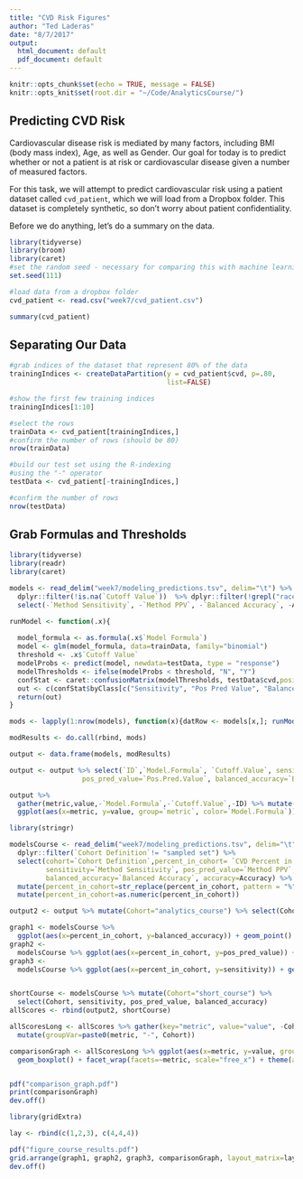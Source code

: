 ```yaml
---
title: "CVD Risk Figures"
author: "Ted Laderas"
date: "8/7/2017"
output:
  html_document: default
  pdf_document: default
---
```


```r
knitr::opts_chunk$set(echo = TRUE, message = FALSE)
knitr::opts_knit$set(root.dir = "~/Code/AnalyticsCourse/")
```

## Predicting CVD Risk

Cardiovascular disease risk is mediated by many factors, including BMI (body mass index), Age, as well as Gender. Our goal for today is to predict whether or not a patient is at risk or cardiovascular disease given a number of measured factors.

For this task, we will attempt to predict cardiovascular risk using a patient dataset called `cvd_patient`, which we will load from a Dropbox folder. This dataset is completely synthetic, so don't worry about patient confidentiality. 

Before we do anything, let's do a summary on the data.

```r
library(tidyverse)
library(broom)
library(caret)
#set the random seed - necessary for comparing this with machine learning doc.
set.seed(111)

#load data from a dropbox folder
cvd_patient <- read.csv("week7/cvd_patient.csv")

summary(cvd_patient)
```

## Separating Our Data

```r
#grab indices of the dataset that represent 80% of the data
trainingIndices <- createDataPartition(y = cvd_patient$cvd, p=.80,
                                       list=FALSE)

#show the first few training indices
trainingIndices[1:10]

#select the rows
trainData <- cvd_patient[trainingIndices,]
#confirm the number of rows (should be 80)
nrow(trainData)

#build our test set using the R-indexing
#using the "-" operator
testData <- cvd_patient[-trainingIndices,]

#confirm the number of rows 
nrow(testData)
```

## Grab Formulas and Thresholds

```r
library(tidyverse)
library(readr)
library(caret)

models <- read_delim("week7/modeling_predictions.tsv", delim="\t") %>% 
  dplyr::filter(!is.na(`Cutoff Value`))  %>% dplyr::filter(!grepl("raceBlackYN", `Model Formula`)) %>%
  select(-`Method Sensitivity`, -`Method PPV`, -`Balanced Accuracy`, -Accuracy)

runModel <- function(.x){
  
  model_formula <- as.formula(.x$`Model Formula`)
  model <- glm(model_formula, data=trainData, family="binomial")
  threshold <- .x$`Cutoff Value`
  modelProbs <- predict(model, newdata=testData, type = "response")
  modelThresholds <- ifelse(modelProbs < threshold, "N", "Y")
  confStat <- caret::confusionMatrix(modelThresholds, testData$cvd,positive="Y")
  out <- c(confStat$byClass[c("Sensitivity", "Pos Pred Value", "Balanced Accuracy")], confStat$overall["Accuracy"])
  return(out)
}

mods <- lapply(1:nrow(models), function(x){datRow <- models[x,]; runModel(datRow)})

modResults <- do.call(rbind, mods)

output <- data.frame(models, modResults)

output <- output %>% select(`ID`,`Model.Formula`, `Cutoff.Value`, sensitivity=Sensitivity, 
                  pos_pred_value=`Pos.Pred.Value`, balanced_accuracy=`Balanced.Accuracy`)

output %>% 
  gather(metric,value,-`Model.Formula`,-`Cutoff.Value`,-ID) %>% mutate(metric=factor(metric)) %>%
  ggplot(aes(x=metric, y=value, group=`metric`, color=`Model.Formula`)) + geom_boxplot() + geom_point()
```

```r
library(stringr)

modelsCourse <- read_delim("week7/modeling_predictions.tsv", delim="\t") %>% 
  dplyr::filter(`Cohort Definition`!= "sampled set") %>% 
  select(cohort=`Cohort Definition`,percent_in_cohort= `CVD Percent in Cohort`, 
         sensitivity=`Method Sensitivity`, pos_pred_value=`Method PPV`, 
         balanced_accuracy=`Balanced Accuracy`, accuracy=Accuracy) %>% 
  mutate(percent_in_cohort=str_replace(percent_in_cohort, pattern = "%", replacement = "")) %>%
  mutate(percent_in_cohort=as.numeric(percent_in_cohort))

output2 <- output %>% mutate(Cohort="analytics_course") %>% select(Cohort, sensitivity, pos_pred_value, balanced_accuracy)

graph1 <- modelsCourse %>% 
  ggplot(aes(x=percent_in_cohort, y=balanced_accuracy)) + geom_point() 
graph2 <- 
  modelsCourse %>% ggplot(aes(x=percent_in_cohort, y=pos_pred_value)) + geom_point() #+ geom_smooth(method="lm", level=0)
graph3 <- 
  modelsCourse %>% ggplot(aes(x=percent_in_cohort, y=sensitivity)) + geom_point() 


shortCourse <- modelsCourse %>% mutate(Cohort="short_course") %>% 
  select(Cohort, sensitivity, pos_pred_value, balanced_accuracy)
allScores <- rbind(output2, shortCourse)

allScoresLong <- allScores %>% gather(key="metric", value="value", -Cohort) %>% dplyr::filter(!is.na(value)) %>%
  mutate(groupVar=paste0(metric, "-", Cohort))

comparisonGraph <- allScoresLong %>% ggplot(aes(x=metric, y=value, group=groupVar, linetype = Cohort)) + 
  geom_boxplot() + facet_wrap(facets=~metric, scale="free_x") + theme(axis.text = NULL)


pdf("comparison_graph.pdf")
print(comparisonGraph)
dev.off()

library(gridExtra)

lay <- rbind(c(1,2,3), c(4,4,4))

pdf("figure_course_results.pdf")
grid.arrange(graph1, graph2, graph3, comparisonGraph, layout_matrix=lay)
dev.off()
```